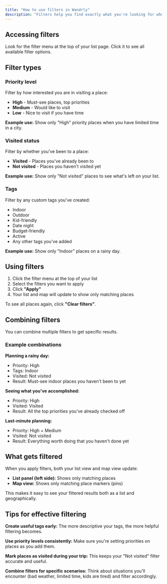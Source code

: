 ```yaml
---
title: "How to use filters in Wandrly"
description: "Filters help you find exactly what you're looking for when your list grows. You can filter by priority, visited status, and custom tags to narrow down places quickly."
---
```


## Accessing filters

Look for the filter menu at the top of your list page. Click it to see all available filter options.

## Filter types

### Priority level

Filter by how interested you are in visiting a place:

- **High** - Must-see places, top priorities
- **Medium** - Would like to visit
- **Low** - Nice to visit if you have time

**Example use:** Show only "High" priority places when you have limited time in a city.

### Visited status

Filter by whether you've been to a place:

- **Visited** - Places you've already been to
- **Not visited** - Places you haven't visited yet

**Example use:** Show only "Not visited" places to see what's left on your list.

### Tags

Filter by any custom tags you've created:

- Indoor
- Outdoor
- Kid-friendly
- Date night
- Budget-friendly
- Active
- Any other tags you've added

**Example use:** Show only "Indoor" places on a rainy day.

## Using filters

1. Click the filter menu at the top of your list
2. Select the filters you want to apply
3. Click **"Apply"**
4. Your list and map will update to show only matching places

To see all places again, click **"Clear filters"**.

## Combining filters

You can combine multiple filters to get specific results.

### **Example combinations**

**Planning a rainy day:**

- Priority: High
- Tags: Indoor
- Visited: Not visited
- Result: Must-see indoor places you haven't been to yet

**Seeing what you've accomplished:**

- Priority: High
- Visited: Visited
- Result: All the top priorities you've already checked off

**Last-minute planning:**

- Priority: High + Medium
- Visited: Not visited
- Result: Everything worth doing that you haven't done yet

## What gets filtered

When you apply filters, both your list view and map view update:

- **List panel (left side):** Shows only matching places
- **Map view:** Shows only matching place markers (pins)

This makes it easy to see your filtered results both as a list and geographically.

## Tips for effective filtering

**Create useful tags early:** The more descriptive your tags, the more helpful filtering becomes.

**Use priority levels consistently:** Make sure you're setting priorities on places as you add them.

**Mark places as visited during your trip:** This keeps your "Not visited" filter accurate and useful.

**Combine filters for specific scenarios:** Think about situations you'll encounter (bad weather, limited time, kids are tired) and filter accordingly.